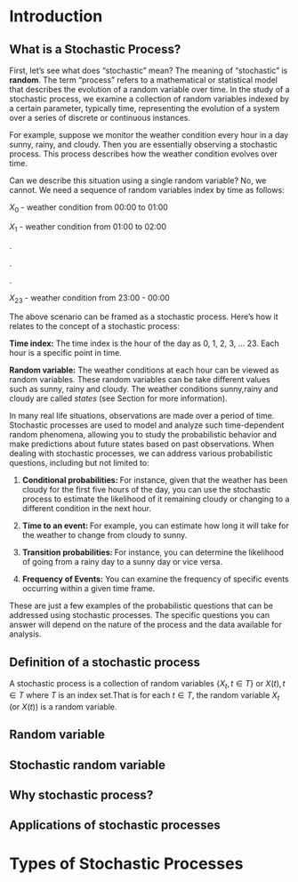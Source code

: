 # Introduction

## What is a Stochastic Process?

First, let's see what does "stochastic" mean?  The meaning of "stochastic" is **random**.  The term "process" refers to a mathematical or statistical model that describes the evolution of a random variable over time. In the study of a stochastic process, we examine a collection of random variables indexed by a certain parameter, typically time, representing the evolution of a system over a series of discrete or continuous instances.

For example, suppose we monitor the weather condition every hour in a day sunny, rainy, and cloudy. Then you are essentially observing a stochastic process. This process describes how the weather condition evolves over time.  


Can we describe this situation using a single random variable? No, we cannot. We need a sequence of random variables index by time as follows:

$X_0$ - weather condition from 00:00 to 01:00

$X_1$ - weather condition from 01:00 to 02:00

.

.

.

$X_{23}$ - weather condition from 23:00 - 00:00




The above scenario can be framed as a stochastic process. Here's how it relates to the concept of a stochastic process:

**Time index:** The time index is the hour of the day as 0, 1, 2, 3, ... 23. Each hour is a specific point in time.

**Random variable:** The weather conditions at each hour can be viewed as random variables. These random variables can be take different values such as sunny, rainy and cloudy. The weather conditions sunny,rainy and cloudy are called *states* (see Section for more information).


In many real life situations, observations are made over a period of time. Stochastic processes are used to model and analyze such time-dependent random phenomena, allowing you to study the probabilistic behavior and make predictions about future states based on past observations. When dealing with stochastic processes, we can address various probabilistic questions, including but not limited to:

1. **Conditional probabilities: **For instance, given that the weather has been cloudy for the first five hours of the day, you can use the stochastic process to estimate the likelihood of it remaining cloudy or changing to a different condition in the next hour.

2. **Time to an event: ** For example, you can estimate how long it will take for the weather to change from cloudy to sunny.

3. **Transition probabilities: ** For instance, you can determine the likelihood of going from a rainy day to a sunny day or vice versa.

4. **Frequency of Events:** You can examine the frequency of specific events occurring within a given time frame.

These are just a few examples of the probabilistic questions that can be addressed using stochastic processes. The specific questions you can answer will depend on the nature of the process and the data available for analysis.

## Definition of a stochastic process

A stochastic process is a collection of random variables $\{X_t, t\in T\}$ or ${X(t), t \in T}$ where $T$ is an index set.That is for each $t \in T$, the random variable $X_t$ (or $X(t)$) is a random variable.

## Random variable

## Stochastic random variable

## Why stochastic process?

## Applications of stochastic processes

# Types of Stochastic Processes